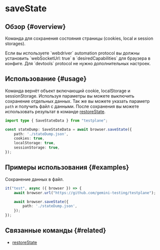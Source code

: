 
# saveState

## Обзор {#overview}

Команда для сохранения состояния страницы (cookies, local и session storages).

<Admonition type="warning">
    Если вы используете `webdriver` automation protocol вы должны установить `webSocketUrl: true` в `desiredCapabilities` для браузера в конфиге.
    Для `devtools` protocol не нужно дополнительных настроек.
</Admonition>

## Использование {#usage}

Команда вернёт объект включающий cookie, localStorage и sessionStorage.
Используя параметры вы можете выключить сохранение отдельных данных.
Так же вы можете указать параметр `path` и получить файл с данными.
После сохранения вы можете использовать результат в команде [restoreState](../restoreState).

```typescript
import type { SaveStateData } from "testplane";

const stateDump: SaveStateData = await browser.saveState({
    path: './stateDump.json',
    cookies: true,
    localStorage: true,
    sessionStorage: true,
});
```

## Примеры использования {#examples}

Сохранение данных в файл.
```typescript
it("test", async ({ browser }) => {
    await browser.url("https://github.com/gemini-testing/testplane");

    await browser.saveState({
        path: './stateDump.json',
    });
});
```

## Связанные команды {#related}

-   [restoreState](../restoreState)
